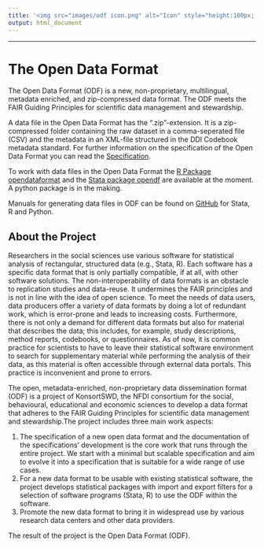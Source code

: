```yaml
---
title: '<img src="images/odf icon.png" alt="Icon" style="height:100px; vertical-align: middle;"/> <span style="font-size: 60px; color: #156082; font-weight: bold; position: relative; top: 10px;">Open Data Format</span>'
output: html_document
---
```


------------------------------------------------------------------------

# The Open Data Format

The Open Data Format (ODF) is a new, non-proprietary, multilingual, 
metadata enriched, and zip-compressed data format. 
The ODF meets the FAIR Guiding Principles for scientific data management 
and stewardship.

A data file in the Open Data Format has the ".zip"-extension. It is
a zip-compressed folder containing the raw dataset in a comma-seperated 
file (CSV) and the metadata in an XML-file structured in the DDI Codebook 
metadata standard. For further information on the specification of the 
Open Data Format you can read the [Specification](specification.html).

To work with data files in the Open Data Format the [R Package opendataformat](r-package.html) and the 
[Stata package opendf](stata-package.html) are available at the moment. 
A python package is in the making.

Manuals for generating data files in ODF can be found on 
[GitHub](https://github.com/opendataformat/Specification/tree/main/Generating%20Open%20Data%20Format) for Stata, R and Python.




## About the Project

Researchers in the social sciences use various software for statistical
analysis of rectangular, structured data (e.g., Stata, R). Each software
has a specific data format that is only partially compatible, if at all,
with other software solutions. The non-interoperability of data formats
is an obstacle to replication studies and data-reuse. It undermines the
FAIR principles and is not in line with the idea of open science. To
meet the needs of data users, data producers offer a variety of data
formats by doing a lot of redundant work, which is error-prone and leads
to increasing costs. Furthermore, there is not only a demand for
different data formats but also for material that describes the data;
this includes, for example, study descriptions, method reports,
codebooks, or questionnaires. As of now, it is common practice for
scientists to have to leave their statistical software environment to
search for supplementary material while performing the analysis of their
data, as this material is often accessible through external data
portals. This practice is inconvenient and prone to errors.

The open, metadata-enriched, non-proprietary data dissemination format
(ODF) is a project of KonsortSWD, the NFDI consortium for the social,
behavioural, educational and economic sciences to develop a data format 
that adheres to the FAIR Guiding Principles for scientific data management 
and stewardship.The project includes three main work aspects:

1.  The specification of a new open data format and the documentation of 
    the specifications’ development is the core work
    that runs through the entire project. We start with a minimal but
    scalable specification and aim to evolve it into a specification
    that is suitable for a wide range of use cases.
2.  For a new data format to be usable with existing statistical software, the
    project develops statistical packages with import and export filters 
    for a selection of software programs (Stata, R) to use the ODF 
    within the software. 
3.  Promote the new data format to bring it in widespread use by various 
    research data centers and other data providers.
    
The result of the project is the Open Data Format (ODF).

<br><br>

